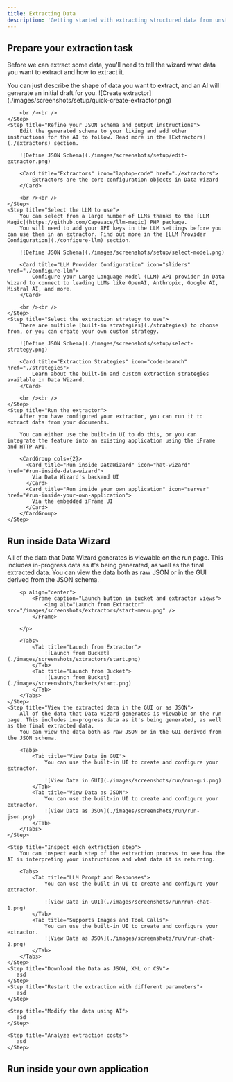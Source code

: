 ```yaml
---
title: Extracting Data
description: 'Getting started with extracting structured data from unstructured documents using Data Wizard.'
---
```


## Prepare your extraction task

Before we can extract some data, you'll need to tell the wizard what data you want to extract and how to extract it.

<Steps>
    <Step title="Create an extractor for your extraction task">
        You can just describe the shape of data you want to extract, and an AI will generate an initial draft for you.
        ![Create extractor](./images/screenshots/setup/quick-create-extractor.png)

        <br /><br />
    </Step>
    <Step title="Refine your JSON Schema and output instructions">
        Edit the generated schema to your liking and add other instructions for the AI to follow. Read more in the [Extractors](./extractors) section.

        ![Define JSON Schema](./images/screenshots/setup/edit-extractor.png)

        <Card title="Extractors" icon="laptop-code" href="./extractors">
            Extractors are the core configuration objects in Data Wizard
        </Card>

        <br /><br />
    </Step>
    <Step title="Select the LLM to use">
        You can select from a large number of LLMs thanks to the [LLM Magic](https://github.com/Capevace/llm-magic) PHP package.
        You will need to add your API keys in the LLM settings before you can use them in an extractor. Find out more in the [LLM Provider Configuration](./configure-llm) section.

        ![Define JSON Schema](./images/screenshots/setup/select-model.png)

        <Card title="LLM Provider Configuration" icon="sliders" href="./configure-llm">
            Configure your Large Language Model (LLM) API provider in Data Wizard to connect to leading LLMs like OpenAI, Anthropic, Google AI, Mistral AI, and more.
        </Card>

        <br /><br />
    </Step>
    <Step title="Select the extraction strategy to use">
        There are multiple [built-in strategies](./strategies) to choose from, or you can create your own custom strategy.

        ![Define JSON Schema](./images/screenshots/setup/select-strategy.png)

        <Card title="Extraction Strategies" icon="code-branch" href="./strategies">
            Learn about the built-in and custom extraction strategies available in Data Wizard.
        </Card>

        <br /><br />
    </Step>
    <Step title="Run the extractor">
        After you have configured your extractor, you can run it to extract data from your documents.

        You can either use the built-in UI to do this, or you can integrate the feature into an existing application using the iFrame and HTTP API.

        <CardGroup cols={2}>
          <Card title="Run inside DataWizard" icon="hat-wizard" href="#run-inside-data-wizard">
            Via Data Wizard's backend UI
          </Card>
          <Card title="Run inside your own application" icon="server" href="#run-inside-your-own-application">
            Via the embedded iFrame UI
          </Card>
        </CardGroup>
    </Step>
</Steps>

## Run inside Data Wizard

<Steps>
    <Step title="Start an Extraction through a Bucket or an Extractor">
        All of the data that Data Wizard generates is viewable on the run page. This includes in-progress data as it's being generated, as well as the final extracted data.
        You can view the data both as raw JSON or in the GUI derived from the JSON schema.

        <p align="center">
            <Frame caption="Launch button in bucket and extractor views">
                <img alt="Launch from Extractor" src="/images/screenshots/extractors/start-menu.png" />
            </Frame>

        </p>

        <Tabs>
            <Tab title="Launch from Extractor">
                ![Launch from Bucket](./images/screenshots/extractors/start.png)
            </Tab>
            <Tab title="Launch from Bucket">
                ![Launch from Bucket](./images/screenshots/buckets/start.png)
            </Tab>
        </Tabs>
    </Step>
    <Step title="View the extracted data in the GUI or as JSON">
        All of the data that Data Wizard generates is viewable on the run page. This includes in-progress data as it's being generated, as well as the final extracted data.
        You can view the data both as raw JSON or in the GUI derived from the JSON schema.

        <Tabs>
            <Tab title="View Data in GUI">
                You can use the built-in UI to create and configure your extractor.

                ![View Data in GUI](./images/screenshots/run/run-gui.png)
            </Tab>
            <Tab title="View Data as JSON">
                You can use the built-in UI to create and configure your extractor.
                ![View Data as JSON](./images/screenshots/run/run-json.png)
            </Tab>
        </Tabs>
    </Step>

    <Step title="Inspect each extraction step">
        You can inspect each step of the extraction process to see how the AI is interpreting your instructions and what data it is returning.

        <Tabs>
            <Tab title="LLM Prompt and Responses">
                You can use the built-in UI to create and configure your extractor.

                ![View Data in GUI](./images/screenshots/run/run-chat-1.png)
            </Tab>
            <Tab title="Supports Images and Tool Calls">
                You can use the built-in UI to create and configure your extractor.
                ![View Data as JSON](./images/screenshots/run/run-chat-2.png)
            </Tab>
        </Tabs>
    </Step>
    <Step title="Download the Data as JSON, XML or CSV">
       asd
    </Step>
    <Step title="Restart the extraction with different parameters">
       asd
    </Step>

    <Step title="Modify the data using AI">
       asd
    </Step>

    <Step title="Analyze extraction costs">
       asd
    </Step>

</Steps>


## Run inside your own application


<More />